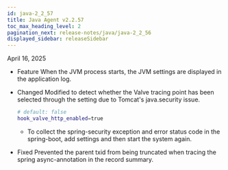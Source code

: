 ```yaml
---
id: java-2_2_57
title: Java Agent v2.2.57
toc_max_heading_level: 2
pagination_next: release-notes/java/java-2_2_56
displayed_sidebar: releaseSidebar
---
```


April 16, 2025

- <Status priority='1'>Feature</Status> When the JVM process starts, the JVM settings are displayed in the application log.

- <Status priority='1'>Changed</Status> Modified to detect whether the Valve tracing point has been selected through the setting due to Tomcat's java.security issue.

  ```bash
  # default: false
  hook_valve_http_enabled=true
  ```

  - To collect the spring-security exception and error status code in the spring-boot, add settings and then start the system again.

- <Status priority='0'>Fixed</Status> Prevented the parent txid from being truncated when tracing the spring async-annotation in the record summary.


<DownloadJava ver="2.2.57" />
